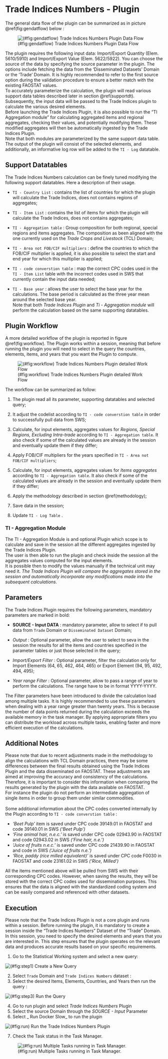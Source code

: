 # Trade Indices Numbers - Plugin

The general data flow of the plugin can be summarized as in picture \@ref(fig:gendatflow) below :

![(\#fig:gendatflow) Trade Indices Numbers Plugin Data Flow](./images/Dataflow_1/Slide2.PNG)


The plugin requires the following input data: Import/Export Quantity (Elem. 5610/5910) and Import/Export Value (Elem. 5622/5922). You can choose the source of the data by specifying the source parameter in the plugin. The options include fetching the data from the 'Disseminated Datasets' Domain or the 'Trade' Domain. It is highly recommended to refer to the first source option during the validation procedure to ensure a better match with the existing FAOSTAT values.\
To accurately parameterize the calculation, the plugin will read various support data tables described later in section \@ref(supportdt).\
Subsequently, the input data will be passed to the Trade Indices plugin to calculate the various desired elements.\
Before launching the Trade Indices Plugin, it is also possible to run the "TI Aggregation module" for calculating aggregated items and regional aggregates, checking their values, and potentially modifying them. These modified aggregates will then be automatically ingested by the Trade Indices Plugin.\
Note that both modules are parameterized by the same support data table.\
The output of the plugin will consist of the selected elements, and additionally, an informative log row will be added to the `TI - Log` datatable.

## Support Datatables {#supportdt}

The Trade Indices Numbers calculation can be finely tuned modifying the following support datatables. Here a description of their usage. 

  * `TI - Country List` : contains the list of countries for which the plugin will calculate the Trade Indices, does not contains regions of aggregates;
  
  * `TI - Item List` : contains the list of items for which the plugin will calculate the Trade Indices, does not contains aggregates; 
  
  * `TI - Aggregation table` : Group composition for both regional, special regions and items aggregates. The composition as been aligned with the one currently used on the _Trade Crops and Livestock_ (TCL) Domain;
  
  * `TI - Area not FOB/CIF multipliers` : define the countries to which the FOB/CIF multiplier is applied, it is also possible to select the start and end year for which this multiplier is applied;
  
  * `TI - code converstion table` : map the correct CPC codes used in the `TI - Item List` table with the incorrect codes used in SWS that currently contain the input data needed;
  
  * `TI - Base year` : allows the user to select the base year for the calculations. The base period is calculated as the three year mean around the selected base year. 
\
Note that both _Trade Indices Plugin_ and _Ti - Aggregation module_ will perform the calculation based on the same supporting datatables.

## Plugin Workflow

A more detailed workflow of the plugin is reported in figure \@ref(fig:workflow).
The Plugin works within a session, meaning that before running the plugin you will need to select in the query the countries, elements, items, and years that you want the Plugin to compute.

![(\#fig:workflow) Trade Indices Numbers Plugin detailed Work Flow](./images/Dataflow_1/Slide3.PNG)

The workflow can be summarized as follow:

  1. The plugin read all its parameter, supporting datatables and selected query;
  
  2. It adjust the codelist according to `TI - code converstion table` in order to successfully pull data from SWS;
  
  3. Calculate, for input elements, aggregates values for *Regions, Special Regions, Excluding Intra-trade* according to `TI - Aggregation table`. It also check if some of the calculated values are already in the session and eventually update them if they differ;
  
  4. Apply FOB/CIF multipliers for the years specified in `TI - Area not FOB/CIF multipliers`;
  
  5. Calculate, for input elements, aggregates values for *Items aggregates* according to `TI - Aggregation table`. It also check if some of the calculated values are already in the session and eventually update them if they differ;
  
  6. Apply the methodology described in section \@ref(methodology);
  
  7. Save data in the session;
  
  8. Update `TI - Log Table` .
  
### TI - Aggregation Module

The TI - Aggregation Module is and optional Plugin which scope is to calculate and save in the session all the different aggregates ingested by the Trade Indices Plugin. \
The user is then able to run the plugin and check inside the session all the aggregates values computed for the input elements. \
It is possible then to modify the values manually if the technical unit may need it. 
*The Trade Indices Plugin will compare the aggregates stored in the session and automatically incorporate any modifications made into the subsequent calculations.*

## Parameters 

The Trade Indices Plugin requires the following parameters, mandatory parameters are marked in bold:

  - **SOURCE - Input DATA** :  mandatory parameter, allow to select if to pull data from `Trade` Domain or `Disseminated Dataset` Domain;
  
  - *Output* : Optional parameter, allow the user to select to seva in the session the results for all the items and countries specified in the parameter tables or just those selected in the query;
  
  - *Import/Export Filter* : Optional parameter, filter the calculation only for Import Elements (64, 65, 462, 464, 465) or Export Element (94, 95, 492, 494, 495);
  
  - *Year range Filter* : Optional parameter, allow to pass a range of year to perform the calculations. The range have to be in format YYYY-YYYY.
<br>

The Filter parameters have been introduced to divide the calculation load among multiple tasks. It is highly recommended to use these parameters when dealing with a year range greater than twenty years. This is because the number of data points returned during the calculation exceeds the available memory in the task manager. By applying appropriate filters you can distribute the workload across multiple tasks, enabling faster and more efficient execution of the calculations. \

## Additional Notes

Please note that due to recent adjustments made in the methodology to align the calculations with TCL Domain practices, there may be some differences between the final results obtained using the Trade Indices Plugin and the data disseminated on FAOSTAT. These adjustments are aimed at improving the accuracy and consistency of the calculations. Therefore, it is important to consider this information when comparing the results generated by the plugin with the data available on FAOSTAT.\
For instance the plugin do not perform an intermediate aggregation of single items in order to group them under similar commodities. \
\
Some additional information about the CPC codes converted internally by the Plugin according to `TI - code converstion table` :\

* _'Beet Pulp'_ item is saved under CPC code 39149.01 in FAOSTAT and code 39140.01 in SWS _('Beet Pulp')_
* _'Fine animal hair, n.e.c.'_ is saved under CPC code 02943.90 in FAOSTAT and code 02943.02 in SWS _('Fine hair, n.e.')_
* _'Juice of fruits n.e.c.'_ is saved under CPC code 21439.90 in FAOSTAT and code  in SWS _('Juice of fruits n.e.')_
* _'Rice, paddy (rice milled equivalent)'_ is saved under CPC code F0030 in FAOSTAT and code 23161.02 in SWS _('Rice, Milled')_

All the items mentioned above will be pulled from SWS with their corresponding CPC codes. However, when saving the results, they will be stored with the correct CPC codes used for dissemination purposes. This ensures that the data is aligned with the standardized coding system and can be easily compared and referenced with other datasets.

## Execution 

Please note that the Trade Indices Plugin is not a core plugin and runs within a session. Before running the plugin, it is mandatory to create a session inside the "Trade Indices Numbers" Dataset of the "Trade" Domain. In this session, you need to specify the desired elements and years that you are interested in. This step ensures that the plugin operates on the relevant data and produces accurate results based on your specific requirements.

  1. Go to the Statistical Working system and select a new query:

![(\#fig:step1) Create a New Query](./images/runstep/Step 1.png)
  <br>
  
  2. Select `Trade` Domain and `Trade Indices Numbers` dataset : 
  3. Select the desired Items, Elements, Countries, and Years then run the query : 
  
![(\#fig:step3) Run the Query](./images/runstep/Step 2.png)
  <br>

  4. Go to run plugin and select _Trade Indices Numbers_ Plugin
  5. Select the source Domain through the _SOURCE - Input_ Parameter
  6. Select _ Run Docker Slow_ to run the plugin 
  
![(\#fig:run) Run the Trade Indices Numbers Plugin](./images/runstep/Step 8.webp)
<br>

  7. Check the Task status in the Task Manager. 
  
  
  ![(\#fig:run) Multiple Tasks running in Task Manager.](./images/runstep/task_manager.png)

  
